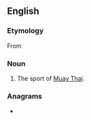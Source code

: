 ==English==

===Etymology===
From {{der|en|th|มวย||tr=muay|boxing}}

===Noun===
{{en-noun|-}}

# The sport of [[Muay Thai]].

===Anagrams===
* {{anagrams|en|a=amuy|Mayu|Yuma}}